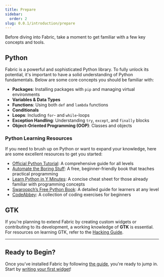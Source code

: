 ```yaml
---
title: Prepare
sidebar:
  order: 2
slug: 0.0.1/introduction/prepare
---
```


Before diving into Fabric, take a moment to get familiar with a few key concepts and tools.

## Python

Fabric is a powerful and sophisticated Python library. To fully unlock its potential, it's important to have a solid understanding of Python fundamentals. Below are some core concepts you should be familiar with:

* **Packages**: Installing packages with `pip` and managing virtual environments
* **Variables & Data Types**
* **Functions**: Using both `def` and `lambda` functions
* **Conditionals**
* **Loops**: Including `for`- and `while`-loops
* **Exception Handling**: Understanding `try`, `except`, and `finally` blocks
* **Object-Oriented Programming (OOP)**: Classes and objects

### Python Learning Resources

If you need to brush up on Python or want to expand your knowledge, here are some excellent resources to get you started:

* [Official Python Tutorial](https://docs.python.org/3/tutorial/): A comprehensive guide for all levels
* [Automate the Boring Stuff](https://automatetheboringstuff.com/): A free, beginner-friendly book that teaches practical programming
* [Learn Python in Y Minutes](https://learnxinyminutes.com/docs/python3/): A concise cheat sheet for those already familiar with programming concepts
* [Swaroopch’s Free Python Book](http://python.swaroopch.com/): A detailed guide for learners at any level
* [CodeAbbey](http://www.codeabbey.com/): A collection of coding exercises for beginners

## GTK

If you're planning to extend Fabric by creating custom widgets or contributing to its development, a working knowledge of **GTK** is essential. For resources on learning GTK, refer to the [Hacking Guide](../guide/hacking-guide.md).

***

## Ready to Begin?

Once you’ve installed Fabric by following [the guide](./installation-guide.mdx), you're ready to jump in. Start by [writing your first widget](../guide/first-widget.mdx)!
